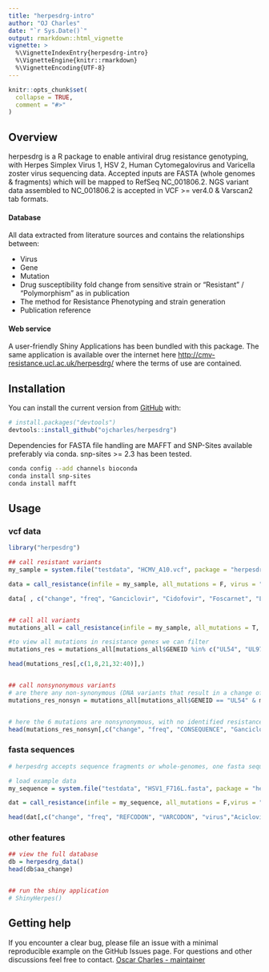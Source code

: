 ```yaml
---
title: "herpesdrg-intro"
author: "OJ Charles"
date: "`r Sys.Date()`"
output: rmarkdown::html_vignette
vignette: >
  %\VignetteIndexEntry{herpesdrg-intro}
  %\VignetteEngine{knitr::rmarkdown}
  %\VignetteEncoding{UTF-8}
---
```


```r
knitr::opts_chunk$set(
  collapse = TRUE,
  comment = "#>"
)
```


## Overview

herpesdrg is a R package to enable antiviral drug resistance genotyping, with Herpes Simplex Virus 1, HSV 2, Human Cytomegalovirus and Varicella zoster virus sequencing data. Accepted inputs are FASTA (whole genomes & fragments) which will be mapped to RefSeq NC_001806.2. NGS variant data assembled to NC_001806.2 is accepted in VCF >= ver4.0 & Varscan2 tab formats.


#### Database
All data extracted from literature sources and contains the relationships between:

 - Virus
 - Gene
 - Mutation
 - Drug susceptibility fold change from sensitive strain or "Resistant" / "Polymorphism" as in publication
 - The method for Resistance Phenotyping and strain generation
 - Publication reference 
 

#### Web service
A user-friendly Shiny Applications has been bundled with this package. The same application is available over the internet here [http://cmv-resistance.ucl.ac.uk/herpesdrg/](http://cmv-resistance.ucl.ac.uk/herpesdrg/) where the terms of use are contained.


## Installation

You can install the current version from [GitHub](https://github.com/ojcharles/herpesdrg) with:

``` r
# install.packages("devtools")
devtools::install_github("ojcharles/herpesdrg")
```

Dependencies for FASTA file handling are MAFFT and SNP-Sites available preferably via conda. snp-sites >= 2.3 has been tested.
```bash
conda config --add channels bioconda
conda install snp-sites
conda install mafft
```


## Usage

### vcf data

```r
library("herpesdrg")

## call resistant variants
my_sample = system.file("testdata", "HCMV_A10.vcf", package = "herpesdrg")

data = call_resistance(infile = my_sample, all_mutations = F, virus = "HCMV") # options are HSV1 HSV2 HCMV and VZV

data[ , c("change", "freq", "Ganciclovir", "Cidofovir", "Foscarnet", "Letermovir", "Maribavir", "ref_link")]


## call all variants
mutations_all = call_resistance(infile = my_sample, all_mutations = T, virus = "HCMV")

#to view all mutations in resistance genes we can filter
mutations_res = mutations_all[mutations_all$GENEID %in% c("UL54", "UL97", "UL27", "UL51", "UL56", "UL89"),]

head(mutations_res[,c(1,8,21,32:40)],)


## call nonsynonymous variants
# are there any non-synonymous (DNA variants that result in a change of amino acid) variants in resistance genes
mutations_res_nonsyn = mutations_all[mutations_all$GENEID == "UL54" & mutations_all$CONSEQUENCE == "nonsynonymous",]


# here the 6 mutations are nonsynonymous, with no identified resistance effect.
head(mutations_res_nonsyn[,c("change", "freq", "CONSEQUENCE", "Ganciclovir", "Foscarnet", "ref_title")],)


```


### fasta sequences
```r
# herpesdrg accepts sequence fragments or whole-genomes, one fasta sequence at a time.

# load example data
my_sequence = system.file("testdata", "HSV1_F716L.fasta", package = "herpesdrg")

dat = call_resistance(infile = my_sequence, all_mutations = F,virus = "HSV1")

head(dat[,c("change", "freq", "REFCODON", "VARCODON", "virus","Aciclovir", "Cidofovir", "Pencyclovir", "ref_doi")])
```


### other features
```r
## view the full database
db = herpesdrg_data()
head(db$aa_change)


## run the shiny application
# ShinyHerpes()

```

## Getting help

If you encounter a clear bug, please file an issue with a minimal reproducible example on the GitHub Issues page. For questions and other discussions feel free to contact. [Oscar Charles - maintainer](mailto:oscar.charles.18@ucl.ac.uk)

